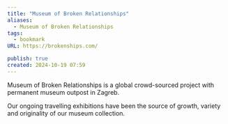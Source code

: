 ```yaml
---
title: "Museum of Broken Relationships"
aliases:
  - Museum of Broken Relationships
tags:
  - bookmark
URL: https://brokenships.com/

publish: true
created: 2024-10-19 07:59
---
```




Museum of Broken Relationships is a global crowd-sourced project with permanent museum outpost in Zagreb.  

Our ongoing travelling exhibitions have been the source of growth, variety and originality of our museum collection. 